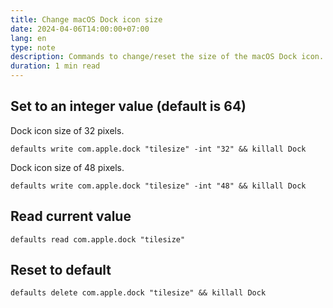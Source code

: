 ```yaml
---
title: Change macOS Dock icon size
date: 2024-04-06T14:00:00+07:00
lang: en
type: note
description: Commands to change/reset the size of the macOS Dock icon.
duration: 1 min read
---
```


## Set to an integer value (default is 64)

Dock icon size of 32 pixels.

```shell
defaults write com.apple.dock "tilesize" -int "32" && killall Dock
```

Dock icon size of 48 pixels.

```shell
defaults write com.apple.dock "tilesize" -int "48" && killall Dock
```

## Read current value

```shell
defaults read com.apple.dock "tilesize"
```

## Reset to default

```shell
defaults delete com.apple.dock "tilesize" && killall Dock
```
